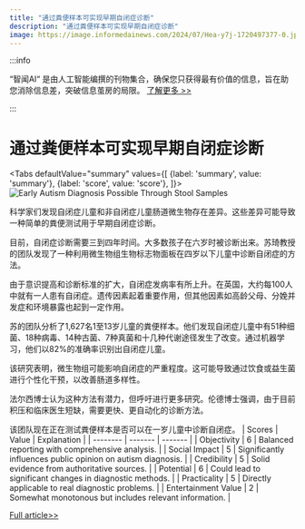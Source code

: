 ```yaml
---
title: "通过粪便样本可实现早期自闭症诊断"
description: "通过粪便样本可实现早期自闭症诊断"
image: https://image.informedainews.com/2024/07/Hea-y7j-1720497377-0.jpg
---
```



:::info

“智闻AI“ 是由人工智能编撰的刊物集合，确保您只获得最有价值的信息，旨在助您消除信息差，突破信息茧房的局限。  [了解更多 >>](/)

:::

# 通过粪便样本可实现早期自闭症诊断


<Tabs
	defaultValue="summary"
	values={[
	{label: 'summary', value: 'summary'},
	{label: 'score', value: 'score'},
]}>
<TabItem value="summary">
<img
  src="https://image.informedainews.com/2024/07/Hea-y7j-1720497377-0.jpg"
  alt="Early Autism Diagnosis Possible Through Stool Samples"
/>



科学家们发现自闭症儿童和非自闭症儿童肠道微生物存在差异。这些差异可能导致一种简单的粪便测试用于早期自闭症诊断。

目前，自闭症诊断需要三到四年时间。大多数孩子在六岁时被诊断出来。苏琦教授的团队发现了一种利用微生物组生物标志物面板在四岁以下儿童中诊断自闭症的方法。

由于意识提高和诊断标准的扩大，自闭症发病率有所上升。在英国，大约每100人中就有一人患有自闭症。遗传因素起着重要作用，但其他因素如高龄父母、分娩并发症和环境暴露也起到一定作用。

苏的团队分析了1,627名1至13岁儿童的粪便样本。他们发现自闭症儿童中有51种细菌、18种病毒、14种古菌、7种真菌和十几种代谢途径发生了改变。通过机器学习，他们以82%的准确率识别出自闭症儿童。

该研究表明，微生物组可能影响自闭症的严重程度。这可能导致通过饮食或益生菌进行个性化干预，以改善肠道多样性。

法尔西博士认为这种方法有潜力，但呼吁进行更多研究。伦德博士强调，由于目前积压和临床医生短缺，需要更快、更自动化的诊断方法。

该团队现在正在测试粪便样本是否可以在一岁儿童中诊断自闭症。
</TabItem>
<TabItem value="score">
	| Scores     | Value   | Explanation |
	| -------- | ------- | ------- |
	| Objectivity  | 6    | Balanced reporting with comprehensive analysis.    |
	| Social Impact | 5     | Significantly influences public opinion on autism diagnosis.    |
	| Credibility    | 5    | Solid evidence from authoritative sources.    |
	| Potential    | 6    | Could lead to significant changes in diagnostic methods.    |
	| Practicality    | 5    | Directly applicable to real diagnostic problems.    |
	| Entertainment Value    | 2    | Somewhat monotonous but includes relevant information.    |
</TabItem>
</Tabs>

[Full article>>](https://www.theguardian.com/science/article/2024/jul/08/autism-could-be-diagnosed-with-stool-sample-microbes-research)
